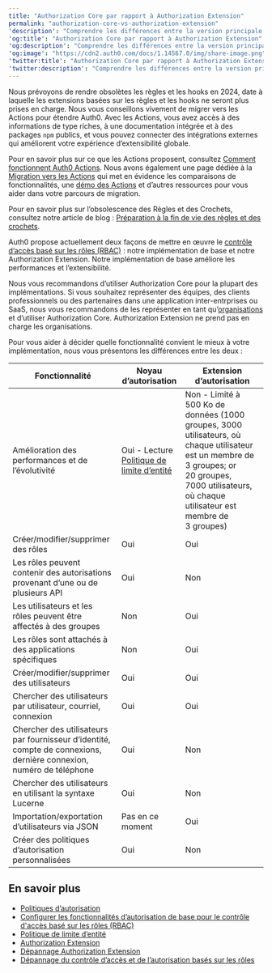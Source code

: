 ---
title: "Authorization Core par rapport à Authorization Extension"
permalink: "authorization-core-vs-authorization-extension"
'description': "Comprendre les différences entre la version principale de RBAC d’Auth0 et Authorization Extension."
'og:title': "Authorization Core par rapport à Authorization Extension"
'og:description': "Comprendre les différences entre la version principale de RBAC d’Auth0 et Authorization Extension."
'og:image': "https://cdn2.auth0.com/docs/1.14567.0/img/share-image.png"
'twitter:title': "Authorization Core par rapport à Authorization Extension"
'twitter:description': "Comprendre les différences entre la version principale de RBAC d’Auth0 et Authorization Extension."
---

<Warning>

Nous prévoyons de rendre obsolètes les règles et les hooks en 2024, date à laquelle les extensions basées sur les règles et les hooks ne seront plus prises en charge. Nous vous conseillons vivement de migrer vers les Actions pour étendre Auth0. Avec les Actions, vous avez accès à des informations de type riches, à une documentation intégrée et à des packages `npm` publics, et vous pouvez connecter des intégrations externes qui améliorent votre expérience d’extensibilité globale.

Pour en savoir plus sur ce que les Actions proposent, consultez [Comment fonctionnent Auth0 Actions](/docs/fr-ca/customize/actions/actions-overview). Nous avons également une page dédiée à la [Migration vers les Actions](https://auth0.com/extensibility/movetoactions) qui met en évidence les comparaisons de fonctionnalités, une [démo des Actions](https://www.youtube.com/watch?v=UesFSY1klrI) et d’autres ressources pour vous aider dans votre parcours de migration.

Pour en savoir plus sur l’obsolescence des Règles et des Crochets, consultez notre article de blog : [Préparation à la fin de vie des règles et des crochets](https://auth0.com/blog/preparing-for-rules-and-hooks-end-of-life/).

</Warning>

Auth0 propose actuellement deux façons de mettre en œuvre le [contrôle d’accès basé sur les rôles (RBAC)](/docs/fr-ca/manage-users/access-control/rbac) : notre implémentation de base et notre Authorization Extension. Notre implémentation de base améliore les performances et l’extensibilité.

Nous vous recommandons d’utiliser Authorization Core pour la plupart des implémentations. Si vous souhaitez représenter des équipes, des clients professionnels ou des partenaires dans une application inter-entrprises ou SaaS, nous vous recommandons de les représenter en tant qu’[organisations](/docs/fr-ca/manage-users/organizations/organizations-overview) et d’utiliser Authorization Core. Authorization Extension ne prend pas en charge les organisations.

Pour vous aider à décider quelle fonctionnalité convient le mieux à votre implémentation, nous vous présentons les différences entre les deux :

<table class="table"><thead>
<tr>
<th>Fonctionnalité</th>
<th>Noyau d’autorisation</th>
<th>Extension d’autorisation</th>
</tr>
</thead>
<tbody>
<tr>
<td>Amélioration des performances et de l’évolutivité</td>
<td>Oui - Lecture <a href="/docs/docs/fr-ca/policies/entity-limit-policy">Politique de limite d’entité</a></td>
<td>Non - Limité à 500 Ko de données (1000 groupes, 3000 utilisateurs, où chaque utilisateur est un membre de 3 groupes; or 20 groupes, 7000 utilisateurs, où chaque utilisateur est membre de 3 groupes)</td>
</tr>
<tr>
<td>Créer/modifier/supprimer des rôles</td>
<td>Oui</td>
<td>Oui</td>
</tr>
<tr>
<td>Les rôles peuvent contenir des autorisations provenant d’une ou de plusieurs API</td>
<td>Oui</td>
<td>Non</td>
</tr>
<tr>
<td>Les utilisateurs et les rôles peuvent être affectés à des groupes</td>
<td>Non</td>
<td>Oui</td>
</tr>
<tr>
<td>Les rôles sont attachés à des applications spécifiques</td>
<td>Non</td>
<td>Oui</td>
</tr>
<tr>
<td>Créer/modifier/supprimer des utilisateurs</td>
<td>Oui</td>
<td>Oui</td>
</tr>
<tr>
<td>Chercher des utilisateurs par utilisateur, courriel, connexion</td>
<td>Oui</td>
<td>Oui</td>
</tr>
<tr>
<td>Chercher des utilisateurs par fournisseur d’identité, compte de connexions, dernière connexion, numéro de téléphone</td>
<td>Oui</td>
<td>Non</td>
</tr>
<tr>
<td>Chercher des utilisateurs en utilisant la syntaxe Lucerne</td>
<td>Oui</td>
<td>Non</td>
</tr>
<tr>
<td>Importation/exportation d’utilisateurs via JSON</td>
<td>Pas en ce moment</td>
<td>Oui</td>
</tr>
<tr>
<td>Créer des politiques d’autorisation personnalisées</td>
<td>Oui</td>
<td>Non</td>
</tr>
</tbody>
</table>

## En savoir plus

* [Politiques d’autorisation](/docs/fr-ca/manage-users/access-control/authorization-policies)
* [Configurer les fonctionnalités d’autorisation de base pour le contrôle d'accès basé sur les rôles (RBAC)](/docs/fr-ca/manage-users/access-control/configure-core-rbac)
* [Politique de limite d’entité](/docs/fr-ca/troubleshoot/customer-support/operational-policies/entity-limit-policy)
* [Authorization Extension](/docs/fr-ca/customize/extensions/authorization-extension)
* [Dépannage Authorization Extension](/docs/fr-ca/troubleshoot/authentication-issues/troubleshoot-authorization-extension)
* [Dépannage du contrôle d’accès et de l’autorisation basés sur les rôles](/docs/fr-ca/troubleshoot/authentication-issues/troubleshoot-rbac-authorization)